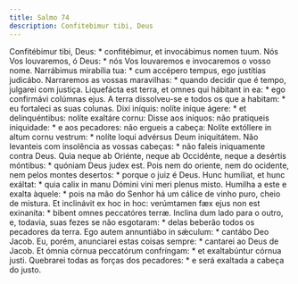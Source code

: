 ```yaml
---
title: Salmo 74
description: Confitebimur tibi, Deus
---
```


<div class="side-by-side not-content">
  <span>
    Confitébimur tibi, Deus: * confitébimur, et invocábimus nomen tuum.
  </span>
  <span>
    Nós Vos louvaremos, ó Deus: * nós Vos louvaremos e invocaremos o vosso nome.
  </span>
  <span>
    Narrábimus mirabília tua: * cum accépero tempus, ego justítias judicábo.
  </span>
  <span>
    Narraremos as vossas maravilhas: * quando decidir que é tempo, julgarei com
    justiça.
  </span>
  <span>
    Liquefácta est terra, et omnes qui hábitant in ea: * ego confirmávi colúmnas
    ejus.
  </span>
  <span>
    A terra dissolveu-se e todos os que a habitam: * eu fortaleci as suas
    colunas.
  </span>
  <span>
    Dixi iníquis: nolíte iníque ágere: * et delinquéntibus: nolíte exaltáre
    cornu:
  </span>
  <span>
    Disse aos iníquos: não pratiqueis iniquidade: * e aos pecadores: não ergueis
    a cabeça:
  </span>
  <span>
    Nolíte extóllere in altum cornu vestrum: * nolíte loqui advérsus Deum
    iniquitátem.
  </span>
  <span>
    Não levanteis com insolência as vossas cabeças: * não faleis iniquamente
    contra Deus.
  </span>
  <span>
    Quia neque ab Oriénte, neque ab Occidénte, neque a desértis móntibus: *
    quóniam Deus judex est.
  </span>
  <span>
    Pois nem do oriente, nem do ocidente, nem pelos montes desertos: * porque o
    juiz é Deus.
  </span>
  <span>
    Hunc humíliat, et hunc exáltat: * quia calix in manu Dómini vini meri plenus
    misto.
  </span>
  <span>
    Humilha a este e exalta àquele: * pois na mão do Senhor há um cálice de
    vinho puro, cheio de mistura.
  </span>
  <span>
    Et inclinávit ex hoc in hoc: verúmtamen fæx ejus non est exinaníta: * bibent
    omnes peccatóres terræ.
  </span>
  <span>
    Inclina dum lado para o outro, e, todavia, suas fezes se não esgotaram: *
    delas beberão todos os pecadores da terra.
  </span>
  <span>Ego autem annuntiábo in sǽculum: * cantábo Deo Jacob.</span>
  <span>
    Eu, porém, anunciarei estas coisas sempre: * cantarei ao Deus de Jacob.
  </span>
  <span>
    Et ómnia córnua peccatórum confríngam: * et exaltabúntur córnua justi.
  </span>
  <span>
    Quebrarei todas as forças dos pecadores: * e será exaltada a cabeça do
    justo.
  </span>
</div>
